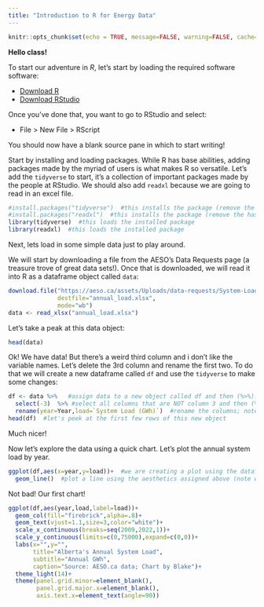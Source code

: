 ```yaml
---
title: "Introduction to R for Energy Data"
---
```

```r
knitr::opts_chunk$set(echo = TRUE, message=FALSE, warning=FALSE, cache=TRUE)
```


**Hello class!**

To start our adventure in *R*, let's start by loading the required software software:

- [Download R](https://cloud.r-project.org/)
- [Download RStudio](http://www.rstudio.com/download)

Once you've done that, you want to go to RStudio and select:

- File > New File > RScript

You should now have a blank source pane in which to start writing!

Start by installing and loading packages. While R has base abilities, adding packages made by the myriad of users is what makes R so versatile. Let's add the `tidyverse` to start, it's a collection of important packages made by the people at RStudio. We should also add `readxl` because we are going to read in an excel file.

```r
#install.packages("tidyverse")  #this installs the package (remove the hashtag to uncomment and run this line the first time you run it)
#install.packages("readxl")  #this installs the package (remove the hashtag to uncomment and run this line the first time you run it)
library(tidyverse)  #this loads the installed package
library(readxl)  #this loads the installed package
```

Next, lets load in some simple data just to play around.

We will start by downloading a file from the AESO's Data Requests page (a treasure trove of great data sets!). Once that is downloaded, we will read it into R as a dataframe object called `data`:

```r
download.file("https://aeso.ca/assets/Uploads/data-requests/System-Load-Annual-2009-to-2022.xlsx",
              destfile="annual_load.xlsx",
              mode="wb")
data <- read_xlsx("annual_load.xlsx")
```

Let's take a peak at this data object:
```r
head(data)
```
Ok! We have data! But there's a weird third column and i don't like the variable names. Let's delete the 3rd column and rename the first two. To do that we will create a new dataframe called `df` and use the `tidyverse` to make some changes:
```r
df <- data %>%   #assign data to a new object called df and then (%>%)...
  select(-3)  %>% #select all columns that are NOT column 3 and then (%>%)...
  rename(year=Year,load=`System Load (GWh)`)  #rename the columns; note the backticks, that's how you deal with variable names that have spaces.
head(df)  #let's peek at the first few rows of this new object
```
Much nicer!

Now let's explore the data using a quick chart. Let's plot the annual system load by year.
```r
ggplot(df,aes(x=year,y=load))+  #we are creating a plot using the dataframe `df` and the aesthetics will involve year on the x-axis and load on the y-axis
  geom_line()  #plot a line using the aesthetics assigned above (note we could have assigned them here as well)
```
Not bad! Our first chart!
```r
ggplot(df,aes(year,load,label=load))+
  geom_col(fill="firebrick",alpha=.8)+
  geom_text(vjust=1.1,size=3,color="white")+
  scale_x_continuous(breaks=seq(2009,2022,1))+
  scale_y_continuous(limits=c(0,75000),expand=c(0,0))+
  labs(x="",y="",
       title="Alberta's Annual System Load",
       subtitle="Annual GWh",
       caption="Source: AESO.ca data; Chart by Blake")+
  theme_light(14)+
  theme(panel.grid.minor=element_blank(),
        panel.grid.major.x=element_blank(),
        axis.text.x=element_text(angle=90))
```








